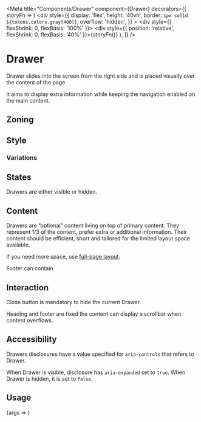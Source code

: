 



<Meta
	title="Components/Drawer"
	component={Drawer}
	decorators={[
		storyFn => (
			<div
				style={{
					display: 'flex',
					height: '40vh',
					border: `1px solid ${tokens.colors.gray[400]}`,
					overflow: 'hidden',
				}}
			>
				<div style={{ flexShrink: 0, flexBasis: '100%' }}></div>
				<div style={{ position: 'relative', flexShrink: 0, flexBasis: '40%' }}>{storyFn()}</div>
			</div>
		),
	]}
/>

# Drawer

Drawer slides into the screen from the right side and is placed visually over the content of the page.

It aims to display extra information while keeping the navigation enabled on the main content.

## Zoning

<FigmaImage
	src="https://www.figma.com/file/qc8oUSyVJM67gSsbTShftt/%F0%9F%93%90-Zoning?node-id=744%3A263"
	alt="zoning image for drawers"
/>

## Style

<FigmaIframe
	light="https://www.figma.com/file/x0RxG7E0CzVWDycXtNgq7H/Drawer?node-id=1%3A83"
	dark="https://www.figma.com/file/x0RxG7E0CzVWDycXtNgq7H/Drawer?node-id=1%3A105"
/>

### Variations

<Story story={Stories.Simple} />

## States

Drawers are either visible or hidden.

## Content

Drawers are “optional” content living on top of primary content. They represent 1/3 of the content, prefer extra or additional information. Their content should be efficient, short and tailored for the limited layout space available.

If you need more space, use [full-page layout]().

Footer can contain

## Interaction

Close button is mandatory to hide the current Drawer.

Heading and footer are fixed the content can display a scrollbar when content overflows.

## Accessibility

Drawers disclosures have a value specified for `aria-controls` that refers to Drawer.

When Drawer is visible, disclosure has `aria-expanded` set to `true`. When Drawer is hidden, it is set to `false`.

## Usage

<Canvas>
	<Story
		name="usage"
		args={{
			visible: true,
			title: 'Title',
			children: 'Content',
		}}
		argTypes={{
			visible: {
				name: 'Drawer is visible or not',
				control: {
					type: 'boolean',
				},
			},
			title: {
				name: 'Drawer title',
			},
			children: {
				name: 'Drawer content',
			},
		}}
		parameters={{
			docs: {
				source: {
					type: 'dynamic',
					excludeDecorators: true,
				},
			},
		}}
	>
		{args => <Drawer {...args} />}
	</Story>
</Canvas>

<ArgsTable story="usage" />

